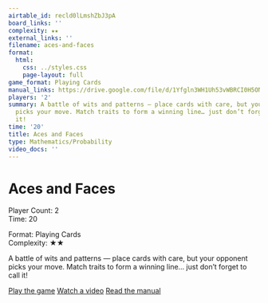 ```yaml
---
airtable_id: recld0lLmshZbJ3pA
board_links: ''
complexity: ★★
external_links: ''
filename: aces-and-faces
format:
  html:
    css: ../styles.css
    page-layout: full
game_format: Playing Cards
manual_links: https://drive.google.com/file/d/1Yfgln3WH1Uh53vWBRCI0H5ONlsxBz1ZG/view?usp=drive_link
players: '2'
summary: A battle of wits and patterns — place cards with care, but your opponent
  picks your move. Match traits to form a winning line… just don’t forget to call
  it!
time: '20'
title: Aces and Faces
type: Mathematics/Probability
video_docs: ''
---
```


# Aces and Faces

:::{.game-info-box}
:::{.game-stats}
:::{.left-stats}
Player Count: 2  
Time: 20
:::
:::{.right-stats}
Format: Playing Cards  
Complexity: ★★
:::
:::
:::

A battle of wits and patterns — place cards with care, but your opponent picks your move. Match traits to form a winning line… just don’t forget to call it!

:::{.game-actions}
<a href="#" class="btn btn-play disabled-button"><i class="fa fa-gamepad"></i> Play the game</a>
<a href="#" class="btn btn-watch disabled-button"><i class="fa fa-video"></i> Watch a video</a>
<a href="https://drive.google.com/file/d/1Yfgln3WH1Uh53vWBRCI0H5ONlsxBz1ZG/view?usp=drive_link" class="btn btn-manual"><i class="fa fa-book"></i> Read the manual</a>
:::